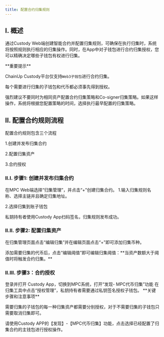 ---
title: 配置合约归集规则
---

## I. 概述
通过Custody Web端创建智能合约并配置归集规则，可确保在执行归集时，系统将按照规则执行相应的归集操作。同时，在App中对子钱包进行合约归集授权，您可以精确决定哪些子钱包有权进行归集。


<Warning>
**重要提示**

ChainUp Custody平台仅支持`Web3子钱包`进行合约归集。

每个需要进行归集的子钱包和代币都必须事先得到授权。

强烈建议不要同时为相同资产配置合约归集策略和Co-signer归集策略。如果这样操作，系统将根据您配置策略的时间，选择执行最早配置的归集策略。

</Warning>


## II. 配置合约规则流程

配置合约规则包含三个流程

1.创建并发布归集合约

2.配置归集资产

3.合约授权

### II.I. 步骤1: 创建并发布归集合约

<Steps>
<Step title="创建并发布归集合约">
    在MPC Web端选择“归集管理”，并点击“+”创建归集合约。


</Step>
<Step title="编辑归集规则">
   1.输入归集规则名称、选择主链并且确定归集地址。

   2.选择归集到账子钱包


</Step>
<Step title="签名发布合约">
    私钥持有者使用Custody App扫码签名，归集规则发布成功。
</Step>
</Steps>




### II.II. 步骤2: 配置归集资产
<Steps>
<Step title="编辑归集阈值">

 在归集管理页面点击“编辑归集”并在编辑页面点击“+”即可添加归集币种。


</Step>
<Step title="编辑归集阈值">
添加需要归集的代币后，点击“编辑阈值”即可编辑归集阈值：**当资产数额大于阈值时将触发合约归集。**

</Step>
</Steps>



### II.III. 步骤3：合约授权

<Steps>
<Step title="打开MPC代币归集">
    登录并打开 Custody App，切换到MPC系统，打开“发现- MPC代币归集”功能


</Step>
<Step title="授权管理">
   在归集工具中点击“授权管理”，私钥持有者需要通过私钥签名授权子钱包。

  <Warning>
**关键步骤和注意事项**

需要归集的子钱包的每一种归集资产都需要分别授权，对于不需要归集的子钱包只需要取消归集即可。

请使用Custody APP的【发现】-【MPC代币归集】功能，点击选择已经配置了归集合约的主钱包进行授权操作。
</Warning>

</Step>

</Steps>

